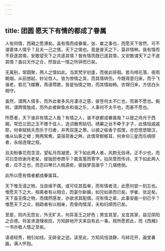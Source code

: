 ```yaml
---
---
---
```

title: 团圆 愿天下有情的都成了眷属
---





人有同情，西厢之愿溥矣。盖有情而成眷属，张、崔之事也，而愿天下皆然，可不谓善体人情乎？且夫一己之情，天下之情也。竟是普天之下，莫非情种。我有情而不获遂其情，安敢望天下之共遂其情？我有情而既已遂其情，又安敢谓天下之不遂其情？虽曰天作之合，然皆此一情之所钟而已矣。

无离别，常圆聚，两人之情如此。当其梵宇初逢，而彼此徘徊。若鸟啼花落，夜雨朝烟，从前想起，妙论惊人。皆为惨情之具，而其情转伤。今既得意归来，而于飞谐老，若花飞蝶舞，燕语莺歌，皆是怡情之物，而其情始畅。衣锦归来，方信白头相守。

虽然，谓两人情多，而外此者多风月凄凉之感，彼苍何太不仁也，而甚不愿也。婉转。谓两情独成，而外此者鲜鱼水和谐之乐，人事何不太平也，而甚不愿也。

所愿者，天下谁非有情之人哉？有情之人，谁不欲都成眷属哉？以彼之待月于西厢，常恐兰田之玉不赠于佳人，选词雅秀贴切。绣幕之丝不牵于才子，此情恒戚戚耶，何幸赋桃夭而乐于归者，并秀双莲之蒂。以彼之偷香于孤馆，亦恐悠悠银汉，难从仙客之槎；两两鸳鸯，莫宿荷香之畔。此情常郁郁耳，何幸仰三星而乐绸缪者，永结连理之枝。

且夫盼春花而含泪，望私月而凝思，天下如此两人者，风韵无俗谛。正不少也，而可曰吾欣谢月老矣，彼独怨参商乎？裁鸾笺而寄字，拈凤管而传诗，天下如此两人者，应不乏也，而忍曰琴已入桃源矣，彼独梦高唐乎？几堪绝倒。

此所以愿有情者都成眷属耳。

天下惟无请之物，当良缘不偶，或可任其孤单，而有情者流，此愿何尝一刻忘也。惟愿天下之大，相离者有以相合，而宴尔新婚，如兄如弟而已矣。学崔、张足矣。天下虽无情之物，而偶然感发，亦欲求其配偶，况有情之辈，此事安能一刻已乎？惟愿天下之众，相疏者有以相亲，而骨肉情深，夫和妇顺而已矣。

至是，则内无怨女，外无旷夫，何异圣王之好色；男宜其室，女宜其家，益见阴阳之合德。将圣贤道理收拾，方知辟地开天来自有此一事。观所愿若此，而《西厢》一书亦极人情之至矣。

语语轻秀，相引如线，无碎金之迹。读至此，方知风恬浪静，鸟转花开，画堂春画，满人怀抱。